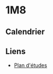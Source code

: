 # 1M8

## Calendrier


<CurrentCalendar>
  <Calendar />
</CurrentCalendar>

## Liens

- [Plan d'études](https://www.vd.ch/fileadmin/user_upload/organisation/dfj/dgep/dgep_fichiers_pdf/DGEP_brochure_EM_web.pdf#DGEP_brochure_EM_2024_WEB_corr2.indd%3A.78832%3A9401)
